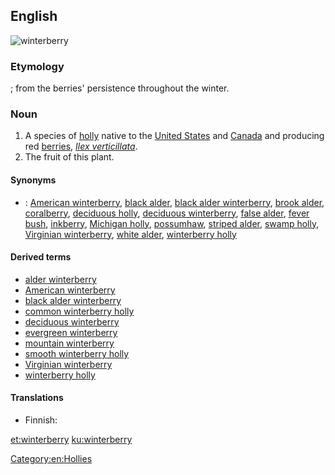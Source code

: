 ==English==
[[File:Ilex verticillata fruits and foliage 1.JPG|thumb|winterberry]]
{{wikipedia}}
{{wikispecies|Ilex verticillata}}
===Etymology===
{{compound|winter|berry|lang=en}}; from the berries' persistence throughout the winter.

===Noun===
{{en-noun|winterberries}}

# A species of [[holly]] native to the [[United States]] and [[Canada]] and producing red [[berry|berries]], ''[[Ilex verticillata]]''.
# The fruit of this plant.

====Synonyms====
* {{qualifier|plant}}: <!--from the Wikipedia article:-->[[American winterberry]], [[black alder]], [[black alder winterberry]], [[brook alder]], [[coralberry]], [[deciduous holly]], [[deciduous winterberry]], [[false alder]], [[fever bush]], [[inkberry]], [[Michigan holly]], [[possumhaw]], [[striped alder]], [[swamp holly]], [[Virginian winterberry]], [[white alder]], [[winterberry holly]]

====Derived terms====
* [[alder winterberry]]
* [[American winterberry]]
* [[black alder winterberry]]
* [[common winterberry holly]]
* [[deciduous winterberry]]
* [[evergreen winterberry]]
* [[mountain winterberry]]
* [[smooth winterberry holly]]
* [[Virginian winterberry]]
* [[winterberry holly]]

====Translations====
{{trans-see|American winterberry}}
{{trans-top|''Ilex verticillata''}}
* Finnish: {{t|fi|kesäorjanlaakeri}}
{{trans-mid}}
{{trans-bottom}}

[[Category:en:Hollies]]

[[et:winterberry]]
[[ku:winterberry]]